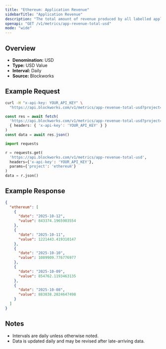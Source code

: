 ```yaml
---
title: "Ethereum: Application Revenue"
sidebarTitle: "Application Revenue"
description: "The total amount of revenue produced by all labelled applications during the specified time period for given blockchain."
openapi: "GET /v1/metrics/app-revenue-total-usd"
mode: "wide"
---
```


## Overview

- **Denomination:** USD
- **Type:** USD Value
- **Interval:** Daily
- **Source:** Blockworks

## Example Request

<CodeGroup>

```bash cURL
curl -H "x-api-key: YOUR_API_KEY" \
  "https://api.blockworks.com/v1/metrics/app-revenue-total-usd?project=ethereum"
```

```typescript TypeScript
const res = await fetch(
  'https://api.blockworks.com/v1/metrics/app-revenue-total-usd?project=ethereum',
  { headers: { 'x-api-key': 'YOUR_API_KEY' } }
)
const data = await res.json()
```

```python Python
import requests

r = requests.get(
  'https://api.blockworks.com/v1/metrics/app-revenue-total-usd',
  headers={'x-api-key': 'YOUR_API_KEY'},
  params={'project': 'ethereum'}
)
data = r.json()
```

</CodeGroup>

## Example Response

```json
{
  "ethereum": [
    {
      "date": "2025-10-12",
      "value": 843374.1965903554
    },
    {
      "date": "2025-10-11",
      "value": 1221443.419310147
    },
    {
      "date": "2025-10-10",
      "value": 1089909.776776977
    },
    {
      "date": "2025-10-09",
      "value": 854762.1193463135
    },
    {
      "date": "2025-10-08",
      "value": 883038.2824647498
    }
  ]
}
```

## Notes
- Intervals are daily unless otherwise noted.
- Data is updated daily and may be revised after late-arriving data.